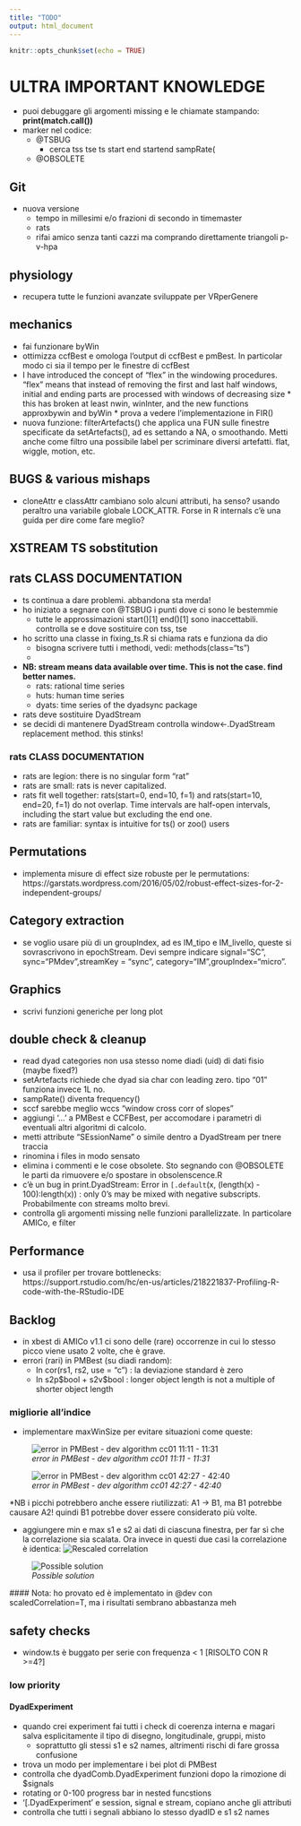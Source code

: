```yaml
---
title: "TODO"
output: html_document
---
```


```r
knitr::opts_chunk$set(echo = TRUE)
```
# ULTRA IMPORTANT KNOWLEDGE
  * puoi debuggare gli argomenti missing e le chiamate stampando:
  __print(match.call())__
  * marker nel codice:
    * @TSBUG
      * cerca tss tse ts start end startend sampRate( 
    * @OBSOLETE


## Git
  * nuova versione
     * tempo in millesimi e/o frazioni di secondo in timemaster
     * rats
     * rifai amico senza tanti cazzi ma comprando direttamente triangoli p-v-hpa

## physiology
  * recupera tutte le funzioni avanzate sviluppate per VRperGenere
  
## mechanics
  * fai funzionare byWin
  * ottimizza ccfBest e omologa l'output di ccfBest e pmBest. In particolar modo 
    ci sia il tempo per le finestre di ccfBest
  *  I have introduced the concept of "flex" in the windowing procedures. "flex" means that instead of
       removing the first and last half windows, initial and ending parts are processed with windows of 
       decreasing size
    *  this has broken at least nwin, winInter, and the new functions approxbywin and byWin
    *  prova a vedere l'implementazione in FIR()
  * nuova funzione: filterArtefacts() che applica una FUN sulle finestre specificate da setArtefacts(), ad es settando a NA, o smoothando. Metti anche come filtro una possibile label per scriminare diversi artefatti. flat, wiggle, motion, etc.

## BUGS & various mishaps
 * cloneAttr e classAttr cambiano solo alcuni attributi, ha senso?
   usando peraltro una variabile    globale LOCK_ATTR. 
   Forse in R internals c'è una guida per dire come fare meglio?
 
    
## XSTREAM TS sobstitution

  
## rats CLASS DOCUMENTATION
  * ts continua a dare problemi.  abbandona sta merda!  
  * ho iniziato a segnare con @TSBUG i punti dove ci sono le bestemmie  
    * tutte le approssimazioni start()[1] end()[1] sono inaccettabili. controlla se e dove sostituire con tss, tse
  * ho scritto una classe in fixing_ts.R si chiama rats e funziona da dio
    * bisogna scrivere tutti i methodi, vedi: methods(class="ts")
    *
  * __NB: stream means data available over time. This is not the case. find better names.__
    * rats: rational time series
    * huts: human time series
    * dyats: time series of the dyadsync package
  * rats deve sostituire DyadStream
  * se decidi di mantenere DyadStream controlla window<-.DyadStream replacement method. this stinks!
  
### rats CLASS DOCUMENTATION
  * rats are legion: there is no singular form "rat"
  * rats are small: rats is never capitalized.
  * rats fit well together: rats(start=0, end=10, f=1) and rats(start=10, end=20, f=1) do
    not overlap. Time intervals are half-open intervals, including the start value
    but excluding the end one.
  * rats are familiar: syntax is intuitive for ts() or zoo() users



## Permutations
  * implementa misure di effect size robuste per le permutations:
    https://garstats.wordpress.com/2016/05/02/robust-effect-sizes-for-2-independent-groups/
    
## Category extraction
  * se voglio usare più di un groupIndex, ad es IM_tipo e IM_livello, queste si sovrascrivono in epochStream. Devi sempre indicare signal="SC", sync="PMdev",streamKey = "sync", category="IM",groupIndex="micro".


## Graphics 
  * scrivi funzioni generiche per long plot

  
  
## double check & cleanup
  * read dyad categories non usa stesso nome diadi (uid) di dati fisio (maybe fixed?)
  * setArtefacts richiede che dyad sia char con leading zero. tipo "01" funziona invece 1L no.
  * sampRate() diventa frequency()
  * sccf sarebbe meglio wccs "window cross corr of slopes"
  * aggiungi '...' a PMBest e CCFBest, per accomodare i parametri di eventuali altri algoritmi di calcolo.
  * metti attribute "SEssionName" o simile dentro a DyadStream per tnere traccia
  * rinomina i files in modo sensato
  * elimina i commenti e le cose obsolete. Sto segnando con @OBSOLETE le parti da rimuovere e/o spostare in obsolenscence.R
  * c'è un bug in print.DyadStream:  Error in `[.default`(x, (length(x) - 100):length(x)) : only 0's may be mixed with negative subscripts. Probabilmente con streams molto brevi.
  * controlla gli argomenti missing nelle funzioni parallelizzate. In particolare
    AMICo, e filter
    
  
  
  

## Performance
  * usa il profiler per trovare bottlenecks: https://support.rstudio.com/hc/en-us/articles/218221837-Profiling-R-code-with-the-RStudio-IDE
   


## Backlog
  * in xbest di AMICo v1.1  ci sono delle (rare) occorrenze in cui lo stesso picco viene usato 2 volte, che è grave.
  * errori (rari) in PMBest (su diadi random): 
    * In cor(rs1, rs2, use = "c") : la deviazione standard è zero
    * In s2p\$bool + s2v\$bool :  longer object length is not a multiple of shorter object length

  

  
### migliorie all'indice
  * implementare maxWinSize per evitare situazioni come queste:
  
  ![_error in PMBest - dev algorithm cc01 11:11 - 11:31_](dev_spam/dev_error1.PNG)
  
  ![_error in PMBest - dev algorithm cc01 42:27 - 42:40_](dev_spam/dev_error2.PNG)
  
  *NB i picchi potrebbero anche essere riutilizzati: A1 -> B1, ma B1 potrebbe causare A2! quindi B1 potrebbe dover essere considerato più volte. 
  
  * aggiungere min e max s1 e s2 ai dati di ciascuna finestra, per far sì che la correlazione sia scalata. Ora invece in questi due casi la correlazione è identica:
  ![_Rescaled correlation_](dev_spam/cor_rescale.png)
  
  ![_Possible solution_](dev_spam/cor_rescale2.png)
  
  #### Nota: ho provato ed è implementato in @dev con scaledCorrelation=T, ma i risultati sembrano abbastanza meh

  
## safety checks
  * window.ts è buggato per serie con frequenza < 1 [RISOLTO CON R >=4?]


    


### low priority
#### DyadExperiment
* quando crei experiment fai tutti i check di coerenza interna e magari salva esplicitamente il tipo di disegno, longitudinale, gruppi, misto
  * soprattutto gli stessi s1 e s2 names, altrimenti rischi di fare grossa confusione
* trova un modo per implementare i bei plot di PMBest  
* controlla che dyadComb.DyadExperiment funzioni dopo la rimozione di $signals
* rotating or 0-100 progress bar in nested funcstions
* '[.DyadExperiment' e session, signal e stream, copiano anche gli attributi
* controlla che tutti i segnali abbiano lo stesso dyadID e s1 s2 names
